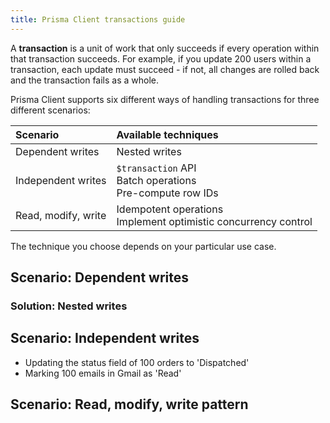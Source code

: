 ```yaml
---
title: Prisma Client transactions guide
---
```


<TopBlock>

A **transaction** is a unit of work that only succeeds if every operation within that transaction succeeds. For example, if you update 200 users within a transaction, each update must succeed - if not, all changes are rolled back and the transaction fails as a whole.

Prisma Client supports six different ways of handling transactions for three different scenarios:

| Scenario            | Available techniques                                                |
| :------------------ | :------------------------------------------------------------------ |
| Dependent writes    | Nested writes                                                       |
| Independent writes  | `$transaction` API<br />Batch operations<br />Pre-compute row IDs   |
| Read, modify, write | Idempotent operations<br />Implement optimistic concurrency control |

The technique you choose depends on your particular use case.

</TopBlock>

## Scenario: Dependent writes

### Solution: Nested writes

## Scenario: Independent writes

- Updating the status field of 100 orders to 'Dispatched'
- Marking 100 emails in Gmail as 'Read'

## Scenario: Read, modify, write pattern

